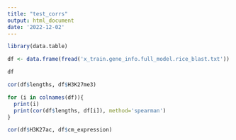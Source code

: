 ```yaml
---
title: "test_corrs"
output: html_document
date: '2022-12-02'
---
```


```r
library(data.table)

```


```r

df <- data.frame(fread('x_train.gene_info.full_model.rice_blast.txt'))

```

```r
df
```



```r

cor(df$lengths, df$H3K27me3)

```

```r

for (i in colnames(df)){
  print(i)
  print(cor(df$lengths, df[i]), method='spearman')
}

```

```r

cor(df$H3K27ac, df$cm_expression)

```

